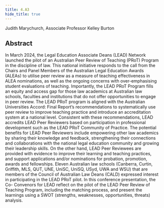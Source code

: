 ```yaml
---
title: 4.A3
hide_title: true
---
```


<AbstractHeader sKey='id4_A3'>
Judith Marychurch, Associate Professor Kelley Burton
</AbstractHeader>

## Abstract
In March 2024, the Legal Education Associate Deans (LEAD) Network launched the pilot of an
Australian Peer Review of Teaching (PRoT) Program in the discipline of law. This national
initiative responds to the call from the Chairs and Panel Members of the Australian Legal
Education Awards (ALEAs) to utilise peer review as a measure of teaching effectiveness in
ALEA nominations, as well as the ongoing concerns with over-emphasising student evaluations
of teaching. Importantly, the LEAD PRoT Program fills an equity and access gap for those law
academics at Australian law schools, faculties and institutions that do not offer opportunities to
engage in peer review. The LEAD PRoT program is aligned with the Australian Universities
Accord: Final Report’s recommendations to systematically use peer review to improve teaching
practice and introduce an accreditation system at a national level. Consistent with these
recommendations, LEAD accredits LEAD Peer Reviewers based on participation in professional
development such as the LEAD PRoT Community of Practice. The potential benefits for LEAD
Peer Reviewers include empowering other law academics by sharing their knowledge and
feedback, strengthening their connections and collaborations with the national legal education
community and growing their leadership skills. On the other hand, LEAD Peer Reviewees are
provided with evidence to improve their learning and teaching practices, and support
applications and/or nominations for probation, promotion, awards and fellowships. Eleven
Australian law schools (Canberra, Curtin, Griffith, MLS, QUT, UNE, UniSC, UniSQ, USyd,
UWA and WSU) that are members of the Council of Australian Law Deans (CALD) expressed
interest in participating in the LEAD PRoT pilot. In this conference presentation, the Co-
Convenors for LEAD reflect on the pilot of the LEAD Peer Review of Teaching Program,
including the matching process, and present the learnings using a SWOT (strengths, weaknesses,
opportunities, threats) analysis.